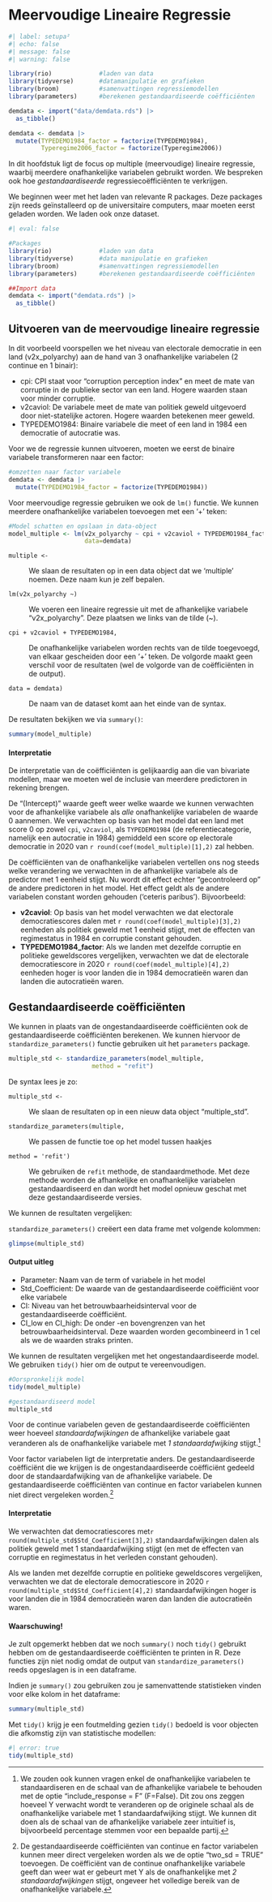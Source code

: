 # Meervoudige Lineaire Regressie {#sec-multiple-linear-regression}

```r
#| label: setupa²
#| echo: false
#| message: false
#| warning: false

library(rio)             #laden van data
library(tidyverse)       #datamanipulatie en grafieken
library(broom)           #samenvattingen regressiemodellen
library(parameters)      #berekenen gestandaardiseerde coëfficiënten

demdata <- import("data/demdata.rds") |> 
  as_tibble()

demdata <- demdata |>  
  mutate(TYPEDEMO1984_factor = factorize(TYPEDEMO1984), 
         Typeregime2006_factor = factorize(Typeregime2006))
```

In dit hoofdstuk ligt de focus op multiple (meervoudige) lineaire regressie, waarbij meerdere onafhankelijke variabelen gebruikt worden. We bespreken ook hoe *gestandaardiseerde* regressiecoëfficiënten te verkrijgen.

We beginnen weer met het laden van relevante R packages. Deze packages zijn reeds geïnstalleerd op de universitaire computers, maar moeten eerst geladen worden. We laden ook onze dataset.

```r
#| eval: false

#Packages
library(rio)             #laden van data
library(tidyverse)       #data manipulatie en grafieken
library(broom)           #samenvattingen regressiemodellen
library(parameters)      #berekenen gestandaardiseerde coëfficiënten

##Import data
demdata <- import("demdata.rds") |> 
  as_tibble()

```

## Uitvoeren van de meervoudige lineaire regressie {#sec-performing-a-multiple-linear-regression}

In dit voorbeeld voorspellen we het niveau van electorale democratie in een land (v2x_polyarchy) aan de hand van 3 onafhankelijke variabelen (2 continue en 1 binair):

-   cpi: CPI staat voor "corruption perception index" en meet de mate van corruptie in de publieke sector van een land. Hogere waarden staan voor minder corruptie.
-   v2caviol: De variabele meet de mate van politiek geweld uitgevoerd door niet-statelijke actoren. Hogere waarden betekenen meer geweld.
-   TYPEDEMO1984: Binaire variabele die meet of een land in 1984 een democratie of autocratie was.

Voor we de regressie kunnen uitvoeren, moeten we eerst de binaire variabele transformeren naar een factor:

```r
#omzetten naar factor variabele
demdata <- demdata |> 
  mutate(TYPEDEMO1984_factor = factorize(TYPEDEMO1984))
```

Voor meervoudige regressie gebruiken we ook de `lm()` functie. We kunnen meerdere onafhankelijke variabelen toevoegen met een '+' teken:

```r
#Model schatten en opslaan in data-object 
model_multiple <- lm(v2x_polyarchy ~ cpi + v2caviol + TYPEDEMO1984_factor, 
                     data=demdata)
```

`multiple <-`

:   We slaan de resultaten op in een data object dat we 'multiple' noemen. Deze naam kun je zelf bepalen.

`lm(v2x_polyarchy ~)`

:   We voeren een lineaire regressie uit met de afhankelijke variabele "v2x_polyarchy". Deze plaatsen we links van de tilde (~).

`cpi + v2caviol + TYPEDEMO1984,`

:   De onafhankelijke variabelen worden rechts van de tilde toegevoegd, van elkaar gescheiden door een '+' teken. De volgorde maakt geen verschil voor de resultaten (wel de volgorde van de coëfficiënten in de output).

`data = demdata)`

:   De naam van de dataset komt aan het einde van de syntax.

De resultaten bekijken we via `summary()`:

```r
summary(model_multiple)
```

::: callout-warning
#### Interpretatie

De interpretatie van de coëfficiënten is gelijkaardig aan die van bivariate modellen, maar we moeten wel de inclusie van meerdere predictoren in rekening brengen.

De "(Intercept)" waarde geeft weer welke waarde we kunnen verwachten voor de afhankelijke variabele als *alle* onafhankelijke variabelen de waarde 0 aannemen. We verwachten op basis van het model dat een land met score 0 op zowel `cpi`, `v2caviol`, als `TYPEDEMO1984` (de referentiecategorie, namelijk een autocratie in 1984) gemiddeld een score op electorale democratie in 2020 van `r round(coef(model_multiple)[1],2)` zal hebben.

De coëfficiënten van de onafhankelijke variabelen vertellen ons nog steeds welke verandering we verwachten in de afhankelijke variabele als de predictor met 1 eenheid stijgt. Nu wordt dit effect echter "gecontroleerd op" de andere predictoren in het model. Het effect geldt als de andere variabelen constant worden gehouden ('ceteris paribus'). Bijvoorbeeld:

-   **v2caviol**: Op basis van het model verwachten we dat electorale democratiescores dalen met `r round(coef(model_multiple)[3],2)` eenheden als politiek geweld met 1 eenheid stijgt, met de effecten van regimestatus in 1984 en corruptie constant gehouden.
-   **TYPEDEMO1984_factor**: Als we landen met dezelfde corruptie en politieke geweldscores vergelijken, verwachten we dat de electorale democratiescore in 2020 `r round(coef(model_multiple)[4],2)` eenheden hoger is voor landen die in 1984 democratieën waren dan landen die autocratieën waren.
:::

## Gestandaardiseerde coëfficiënten {#sec-standardized-coefficients}

We kunnen in plaats van de ongestandaardiseerde coëfficiënten ook de gestandaardiseerde coëfficiënten berekenen. We kunnen hiervoor de `standardize_parameters()` functie gebruiken uit het `parameters` package.

```r
multiple_std <- standardize_parameters(model_multiple, 
                       method = "refit")
```

De syntax lees je zo:

`multiple_std <-`

:   We slaan de resultaten op in een nieuw data object "multiple_std".

`standardize_parameters(multiple,`

:   We passen de functie toe op het model tussen haakjes

`method = 'refit')`

:   We gebruiken de `refit` methode, de standaardmethode. Met deze methode worden de afhankelijke en onafhankelijke variabelen gestandaardiseerd en dan wordt het model opnieuw geschat met deze gestandaardiseerde versies.

We kunnen de resultaten vergelijken:

`standardize_parameters()` creëert een data frame met volgende kolommen:

```r
glimpse(multiple_std)
```

::: callout-note
#### Output uitleg

-   Parameter: Naam van de term of variabele in het model
-   Std_Coefficient: De waarde van de gestandaardiseerde coëfficiënt voor elke variabele
-   CI: Niveau van het betrouwbaarheidsinterval voor de gestandaardiseerde coëfficiënt.
-   CI_low en CI_high: De onder -en bovengrenzen van het betrouwbaarheidsinterval. Deze waarden worden gecombineerd in 1 cel als we de waarden straks printen.
:::

We kunnen de resultaten vergelijken met het ongestandaardiseerde model. We gebruiken `tidy()` hier om de output te vereenvoudigen.

```r
#Oorspronkelijk model
tidy(model_multiple)

#gestandaardiseerd model
multiple_std
```

Voor de continue variabelen geven de gestandaardiseerde coëfficiënten weer hoeveel *standaardafwijkingen* de afhankelijke variabele gaat veranderen als de onafhankelijke variabele met *1 standaardafwijking* stijgt.[^linear_04-1]

[^linear_04-1]: We zouden ook kunnen vragen enkel de onafhankelijke variabelen te standaardiseren en de schaal van de afhankelijke variabele te behouden met de optie "include_response = F" (F=False). Dit zou ons zeggen hoeveel Y verwacht wordt te veranderen op de originele schaal als de onafhankelijke variabele met 1 standaardafwijking stijgt. We kunnen dit doen als de schaal van de afhankelijke variabele zeer intuïtief is, bijvoorbeeld percentage stemmen voor een bepaalde partij.

Voor factor variabelen ligt de interpretatie anders. De gestandaardiseerde coëfficiënt die we krijgen is de ongestandaardiseerde coëfficiënt gedeeld door de standaardafwijking van de afhankelijke variabele. De gestandaardiseerde coëfficiënten van continue en factor variabelen kunnen niet direct vergeleken worden.[^linear_04-2]

[^linear_04-2]: De gestandaardiseerde coëfficiënten van continue en factor variabelen kunnen meer direct vergeleken worden als we de optie "two_sd = TRUE" toevoegen. De coëfficiënt van de continue onafhankelijke variabele geeft dan weer wat er gebeurt met Y als de onafhankelijke met *2 standaardafwijkingen* stijgt, ongeveer het volledige bereik van de onafhankelijke variabele.

::: callout-warning
#### Interpretatie

We verwachten dat democratiescores met`r round(multiple_std$Std_Coefficient[3],2)` standaardafwijkingen dalen als politiek geweld met 1 standaardafwijking stijgt (en met de effecten van corruptie en regimestatus in het verleden constant gehouden).

Als we landen met dezelfde corruptie en politieke geweldscores vergelijken, verwachten we dat de electorale democratiescore in 2020 `r round(multiple_std$Std_Coefficient[4],2)` standaardafwijkingen hoger is voor landen die in 1984 democratieën waren dan landen die autocratieën waren.
:::

::: callout-important
#### Waarschuwing!

Je zult opgemerkt hebben dat we noch `summary()` noch `tidy()` gebruikt hebben om de gestandaardiseerde coëfficiënten te printen in R. Deze functies zijn niet nodig omdat de output van `standardize_parameters()` reeds opgeslagen is in een dataframe.

Indien je `summary()` zou gebruiken zou je samenvattende statistieken vinden voor elke kolom in het dataframe:

```r
summary(multiple_std)
```

Met `tidy()` krijg je een foutmelding gezien `tidy()` bedoeld is voor objecten die afkomstig zijn van statistische modellen:

```r
#| error: true
tidy(multiple_std)
```
:::
